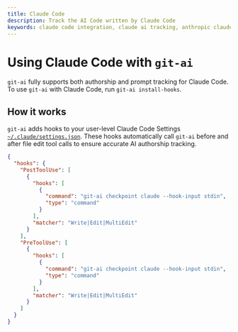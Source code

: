 ```yaml
---
title: Claude Code
description: Track the AI Code written by Claude Code
keywords: claude code integration, claude ai tracking, anthropic claude, claude code hooks, ai authorship claude, git ai claude
---
```


# Using Claude Code with `git-ai`

`git-ai` fully supports both authorship and prompt tracking for Claude Code. To use `git-ai` with Claude Code, run `git-ai install-hooks`.

## How it works

`git-ai` adds hooks to your user-level Claude Code Settings [`~/.claude/settings.json`](https://docs.anthropic.com/en/docs/claude-code/hooks). These hooks automatically call `git-ai` before and after file edit tool calls to ensure accurate AI authorship tracking.

```json
{
  "hooks": {
    "PostToolUse": [
      {
        "hooks": [
          {
            "command": "git-ai checkpoint claude --hook-input stdin",
            "type": "command"
          }
        ],
        "matcher": "Write|Edit|MultiEdit"
      }
    ],
    "PreToolUse": [
      {
        "hooks": [
          {
            "command": "git-ai checkpoint claude --hook-input stdin",
            "type": "command"
          }
        ],
        "matcher": "Write|Edit|MultiEdit"
      }
    ]
  }
}
```
